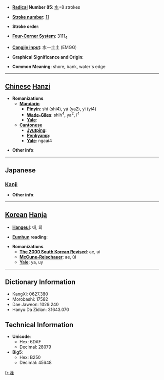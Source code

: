 * '''[[Wiktionary:Chinese radical index| Radical]] Number 85''': [[Wiktionary:Chinese radical index 水|水]]+8 strokes

* '''[[Wiktionary:Chinese total strokes index|Stroke number]]''': [[Wiktionary:Chinese total strokes index 11|11]]

* '''Stroke order''': 

* '''[[Wiktionary:Chinese four corner index|Four-Corner System]]''': 3111<sub>4</sub>

* '''[[Wiktionary:Chinese Cangjie index|Cangjie input]]''': 水一土土 (EMGG)

* '''Graphical Significance and Origin''': 

* '''Common Meaning''': shore, bank, water's edge

----

== [[Chinese]] [[Hanzi]] ==

* '''Romanizations'''
** '''[[Mandarin]]'''
*** '''[[Pinyin]]''': shì (shi4), yá (ya2), yì (yi4)
*** '''[[Wade-Giles]]''': shih<sup>4</sup>, ya<sup>2</sup>, i<sup>4</sup>
*** '''[[Yale]]''': 
** '''[[Cantonese]]'''
*** '''[[Jyutping]]''':
*** '''[[Penkyamp]]''': 
*** '''[[Yale]]''': ngaai4

* '''Other info''': 

----

==Japanese==
===[[Kanji]]===
{{kanji|on readings=[[がい]] (gai)|kun readings=[[きし]] (kishi), [[はて]] (hate)}}

* '''Other info''':  

----

== [[Korean]] [[Hanja]] ==

* '''[[Hangeul]]''': 애, 의

* '''[[Eumhun]] reading''': 

* '''Romanizations'''
** '''[[The 2000 South Korean Revised Romanization|The 2000 South Korean Revised]]''': ae, ui
** '''[[McCune-Reischauer]]''': ae, ŭi
** '''[[Yale]]''': ya, uy

----

== Dictionary Information ==

* KangXi: 0627.380
* Morobashi: 17582
* Dae Jaweon: 1029.240
* Hanyu Da Zidian: 31643.070

== Technical Information ==

* '''Unicode''':
** Hex: 6DAF
** Decimal: 28079
* '''Big5''':
** Hex: B250
** Decimal: 45648

[[fr:涯]]